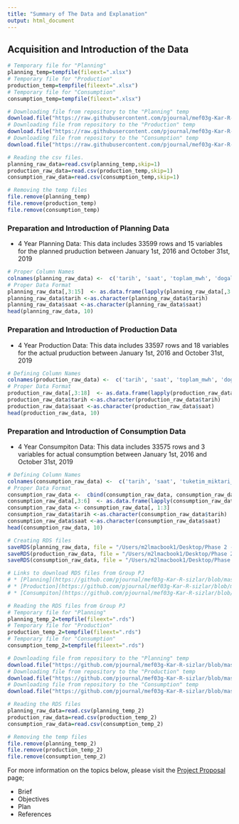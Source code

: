 ```yaml
---
title: "Summary of The Data and Explanation"
output: html_document
---
```


## Acquisition and Introduction of the Data

```r
# Temporary file for "Planning"
planning_temp=tempfile(fileext=".xlsx")
# Temporary file for "Production"
production_temp=tempfile(fileext=".xlsx")
# Temporary file for "Consumption"
consumption_temp=tempfile(fileext=".xlsx")

# Downloading file from repository to the "Planning" temp
download.file("https://raw.githubusercontent.com/pjournal/mef03g-Kar-R-sizlar/master/4-year-planning.csv?raw=true",destfile=planning_temp,mode='wb')
# Downloading file from repository to the "Production" temp
download.file("https://raw.githubusercontent.com/pjournal/mef03g-Kar-R-sizlar/master/4-year-production.csv?raw=true",destfile=production_temp,mode='wb')
# Downloading file from repository to the "Consumption" temp
download.file("https://raw.githubusercontent.com/pjournal/mef03g-Kar-R-sizlar/master/4-year-consumption.csv?raw=true",destfile=consumption_temp,mode='wb')

# Reading the csv files.
planning_raw_data=read.csv(planning_temp,skip=1)
production_raw_data=read.csv(production_temp,skip=1)
consumption_raw_data=read.csv(consumption_temp,skip=1)

# Removing the temp files
file.remove(planning_temp)
file.remove(production_temp)
file.remove(consumption_temp)
```

### Preparation and Introduction of Planning Data

* 4 Year Planning Data: This data includes 33599 rows and 15 variables for the planned pruduction between January 1st, 2016 and October 31st, 2019

```r
# Proper Column Names
colnames(planning_raw_data) <-  c('tarih', 'saat', 'toplam_mwh', 'dogal_gaz', 'ruzgar', 'linyit', 'tas_komur', 'ithal_komur', 'fuel_oil', 'jeotermal', 'barajli', 'nafta', 'biyokutle', 'akarsu', 'diger')
# Proper Data Format
planning_raw_data[,3:15]  <- as.data.frame(lapply(planning_raw_data[,3:15], function(x) as.numeric(gsub(",", ".", gsub("\\.", "", x)))))
planning_raw_data$tarih <-as.character(planning_raw_data$tarih)
planning_raw_data$saat <-as.character(planning_raw_data$saat)
head(planning_raw_data, 10)
```

### Preparation and Introduction of Production Data

* 4 Year Production Data: This data includes 33597 rows and 18 variables for the actual pruduction between January 1st, 2016 and October 31st, 2019

```r
# Defining Column Names
colnames(production_raw_data) <-  c('tarih', 'saat', 'toplam_mwh', 'dogal_gaz', 'barajli', 'linyit', 'akarsu', 'ithal_komur', 'ruzgar', 'gunes', 'fuel_oil', 'jeotermal', 'asfaltit_komur', 'tas_komur', 'biyokutle', 'nafta', 'lng', 'uluslararasi')
# Proper Data Format
production_raw_data[,3:18]  <- as.data.frame(lapply(production_raw_data[,3:18], function(x) as.numeric(gsub(",", ".", gsub("\\.", "", x)))))
production_raw_data$tarih <-as.character(production_raw_data$tarih)
production_raw_data$saat <-as.character(production_raw_data$saat)
head(production_raw_data, 10)
```

### Preparation and Introduction of Consumption Data

* 4 Year Consumpiton Data: This data includes 33575 rows and 3 variables for actual consumption between January 1st, 2016 and October 31st, 2019

```r
# Defining Column Names
colnames(consumption_raw_data) <-  c('tarih', 'saat', 'tuketim_miktari_mwh')
# Proper Data Format
consumption_raw_data <-  cbind(consumption_raw_data, consumption_raw_data)
consumption_raw_data[,3:6]  <- as.data.frame(lapply(consumption_raw_data[,3:6], function(x) as.numeric(gsub(",", ".", gsub("\\.", "", x)))))
consumption_raw_data <- consumption_raw_data[, 1:3]
consumption_raw_data$tarih <-as.character(consumption_raw_data$tarih)
consumption_raw_data$saat <-as.character(consumption_raw_data$saat)
head(consumption_raw_data, 10)
```

```r
# Creating RDS files
saveRDS(planning_raw_data, file = "/Users/m2lmacbook1/Desktop/Phase 2 - Data Explanations/planning.rds")
saveRDS(production_raw_data, file = "/Users/m2lmacbook1/Desktop/Phase 2 - Data Explanations/production.rds")
saveRDS(consumption_raw_data, file = "/Users/m2lmacbook1/Desktop/Phase 2 - Data Explanations/consumption.rds")

# Links to download RDS files from Group PJ
# * [Planning](https://github.com/pjournal/mef03g-Kar-R-sizlar/blob/master/planning.rds)
# * [Production](https://github.com/pjournal/mef03g-Kar-R-sizlar/blob/master/production.rds)
# * [Consumpiton](https://github.com/pjournal/mef03g-Kar-R-sizlar/blob/master/consumption.rds)

# Reading the RDS files from Group PJ 
# Temporary file for "Planning"
planning_temp_2=tempfile(fileext=".rds")
# Temporary file for "Production"
production_temp_2=tempfile(fileext=".rds")
# Temporary file for "Consumption"
consumption_temp_2=tempfile(fileext=".rds")

# Downloading file from repository to the "Planning" temp
download.file("https://github.com/pjournal/mef03g-Kar-R-sizlar/blob/master/planning.rds?raw=true",destfile=planning_temp_2,mode='wb')
# Downloading file from repository to the "Production" temp
download.file("https://github.com/pjournal/mef03g-Kar-R-sizlar/blob/master/production.rds?raw=true",destfile=production_temp_2,mode='wb')
# Downloading file from repository to the "Consumption" temp
download.file("https://github.com/pjournal/mef03g-Kar-R-sizlar/blob/master/consumption.rds?raw=true",destfile=consumption_temp_2,mode='wb')

# Reading the RDS files
planning_raw_data=read.csv(planning_temp_2)
production_raw_data=read.csv(production_temp_2)
consumption_raw_data=read.csv(consumption_temp_2)

# Removing the temp files
file.remove(planning_temp_2)
file.remove(production_temp_2)
file.remove(consumption_temp_2)
```

For more information on the topics below, please visit the [Project Proposal](https://pjournal.github.io/mef03g-Kar-R-sizlar/kar-r-sizlar-group-final-project-proposal.html) page;

* Brief
* Objectives
* Plan
* References